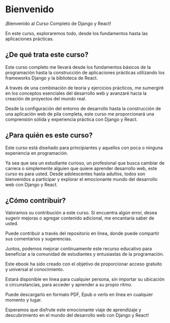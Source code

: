 # Bienvenido

::: {.text-justify}
::: justify

::: {.text-center}
¡Bienvenido al Curso Completo de Django y React! 
:::
En este curso, exploraremos todo, desde los fundamentos hasta las aplicaciones prácticas.

## ¿De qué trata este curso?


Este curso completo me llevará desde los fundamentos básicos de la programación hasta la construcción de aplicaciones prácticas utilizando los frameworks Django y la biblioteca de React. 

A través de una combinación de teoría y ejercicios prácticos, me sumergiré en los conceptos esenciales del desarrollo web y avanzaré hacia la creación de proyectos del mundo real. 

Desde la configuración del entorno de desarrollo hasta la construcción de una aplicación web de pila completa, este curso me proporcionará una comprensión sólida y experiencia práctica con Django y React.

## ¿Para quién es este curso?

Este curso está diseñado para principiantes y aquellos con poca o ninguna experiencia en programación.

Ya sea que sea un estudiante curioso, un profesional que busca cambiar de carrera o simplemente alguien que quiere aprender desarrollo web, este curso es para usted. Desde adolescentes hasta adultos, todos son bienvenidos a participar y explorar el emocionante mundo del desarrollo web con Django y React.

## ¿Cómo contribuir?

Valoramos su contribución a este curso. Si encuentra algún error, desea sugerir mejoras o agregar contenido adicional, me encantaría saber de usted. 

Puede contribuir a través del repositorio en linea, donde puede compartir sus comentarios y sugerencias. 

Juntos, podemos mejorar continuamente este recurso educativo para beneficiar a la comunidad de estudiantes y entusiastas de la programación.

Este ebook ha sido creado con el objetivo de proporcionar acceso gratuito y universal al conocimiento.

Estará disponible en línea para cualquier persona, sin importar su ubicación o circunstancias, para acceder y aprender a su propio ritmo.

Puede descargarlo en formato PDF, Epub o verlo en línea en cualquier momento y lugar.

Esperamos que disfrute este emocionante viaje de aprendizaje y descubrimiento en el mundo del desarrollo web con Django y React!
:::
:::